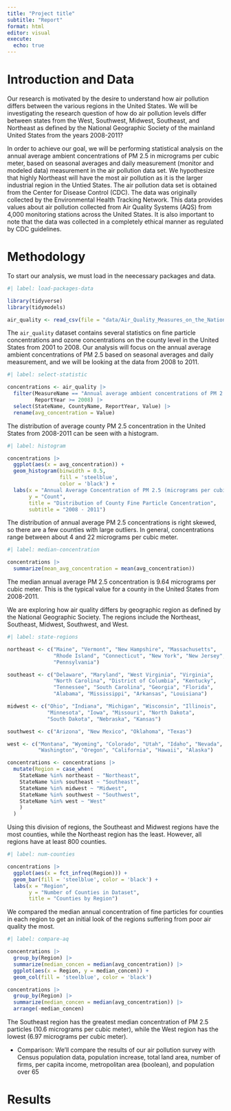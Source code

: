 ```yaml
---
title: "Project title"
subtitle: "Report"
format: html
editor: visual
execute:
  echo: true
---
```


# Introduction and Data

Our research is motivated by the desire to understand how air pollution differs between the various regions in the United States. We will be investigating the research question of how do air pollution levels differ between states from the West, Southwest, Midwest, Southeast, and Northeast as defined by the National Geographic Society of the mainland United States from the years 2008-2011?

In order to achieve our goal, we will be performing statistical analysis on the annual average ambient concentrations of PM 2.5 in micrograms per cubic meter, based on seasonal averages and daily measurement (monitor and modeled data) measurement in the air pollution data set. We hypothesize that highly Northeast will have the most air pollution as it is the larger industrial region in the Untied States. The air pollution data set is obtained from the Center for Disease Control (CDC). The data was originally collected by the Environmental Health Tracking Network. This data provides values about air pollution collected from Air Quality Systems (AQS) from 4,000 monitoring stations across the United States. It is also important to note that the data was collected in a completely ethical manner as regulated by CDC guidelines.

# Methodology

To start our analysis, we must load in the neecessary packages and data. 

```r
#| label: load-packages-data

library(tidyverse)
library(tidymodels)

air_quality <- read_csv(file = "data/Air_Quality_Measures_on_the_National_Environmental_Health_Tracking_Network (1).csv")

```

The `air_quality` dataset contains several statistics on fine particle concentrations and ozone concentrations on the county level in the United States from 2001 to 2008. Our analysis will focus on the annual average ambient concentrations of PM 2.5 based on seasonal averages and daily measurement, and we will be looking at the data from 2008 to 2011.  

```r
#| label: select-statistic

concentrations <- air_quality |>
  filter(MeasureName == "Annual average ambient concentrations of PM 2.5 in micrograms per cubic meter, based on seasonal averages and daily measurement (monitor and modeled data)",
         ReportYear >= 2008) |>
  select(StateName, CountyName, ReportYear, Value) |>
  rename(avg_concentration = Value)

```

The distribution of average county PM 2.5 concentration in the United States from 2008-2011 can be seen with a histogram. 

```r
#| label: histogram

concentrations |>
  ggplot(aes(x = avg_concentration)) +
  geom_histogram(binwidth = 0.5,
                 fill = 'steelblue', 
                 color = 'black') +
  labs(x = "Annual Average Concentration of PM 2.5 (micrograms per cubic meter",
       y = "Count",
       title = "Distribution of County Fine Particle Concentration",
       subtitle = "2008 - 2011")

```

The distribution of annual average PM 2.5 concentrations is right skewed, so there are a few counties with large outliers. In general, concentrations range between about 4 and 22 micrograms per cubic meter. 

```r
#| label: median-concentration

concentrations |>
  summarize(mean_avg_concentration = mean(avg_concentration))

```

The median annual average PM 2.5 concentration is 9.64 micrograms per cubic meter. This is the typical value for a county in the United States from 2008-2011. 

We are exploring how air quality differs by geographic region as defined by the National Geographic Society. The regions include the Northeast, Southeast, Midwest, Southwest, and West.

```r
#| label: state-regions

northeast <- c("Maine", "Vermont", "New Hampshire", "Massachusetts", 
               "Rhode Island", "Connecticut", "New York", "New Jersey",
               "Pennsylvania")

southeast <- c("Delaware", "Maryland", "West Virginia", "Virginia", 
               "North Carolina", "District of Columbia", "Kentucky",
               "Tennessee", "South Carolina", "Georgia", "Florida", 
               "Alabama", "Mississippi", "Arkansas", "Louisiana")

midwest <- c("Ohio", "Indiana", "Michigan", "Wisconsin", "Illinois",
             "Minnesota", "Iowa", "Missouri", "North Dakota", 
             "South Dakota", "Nebraska", "Kansas")

southwest <- c("Arizona", "New Mexico", "Oklahoma", "Texas")

west <- c("Montana", "Wyoming", "Colorado", "Utah", "Idaho", "Nevada",
          "Washington", "Oregon", "California", "Hawaii", "Alaska")

concentrations <- concentrations |>
  mutate(Region = case_when(
    StateName %in% northeast ~ "Northeast",
    StateName %in% southeast ~ "Southeast",
    StateName %in% midwest ~ "Midwest",
    StateName %in% southwest ~ "Southwest",
    StateName %in% west ~ "West"
    )
  )

```

Using this division of regions, the Southeast and Midwest regions have the most counties, while the Northeast region has the least. However, all regions have at least 800 counties. 

```r
#| label: num-counties

concentrations |>
  ggplot(aes(x = fct_infreq(Region))) +
  geom_bar(fill = 'steelblue', color = 'black') +
  labs(x = "Region",
       y = "Number of Counties in Dataset",
       title = "Counties by Region")

```

We compared the median annual concentration of fine particles for counties in each region to get an initial look of the regions suffering from poor air quality the most. 

```r
#| label: compare-aq

concentrations |>
  group_by(Region) |>
  summarize(median_concen = median(avg_concentration)) |>
  ggplot(aes(x = Region, y = median_concen)) +
  geom_col(fill = 'steelblue', color = 'black')

concentrations |>
  group_by(Region) |>
  summarize(median_concen = median(avg_concentration)) |>
  arrange(-median_concen)

```

The Southeast region has the greatest median concentration of PM 2.5 particles (10.6 micrograms per cubic meter), while the West region has the lowest (6.97 micrograms per cubic meter). 

-   Comparison: We'll compare the results of our air pollution survey with Census population data, population increase, total land area, number of firms, per capita income, metropolitan area (boolean), and population over 65

# Results
